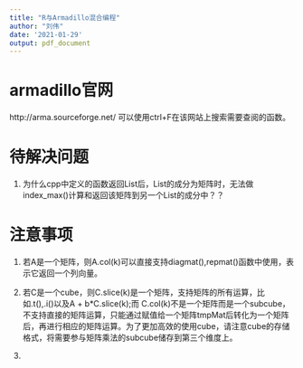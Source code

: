 ```yaml
---
title: "R与Armadillo混合编程"
author: "刘伟"
date: '2021-01-29'
output: pdf_document
---
```

# armadillo官网
  http://arma.sourceforge.net/
  可以使用ctrl+F在该网站上搜索需要查阅的函数。


# 待解决问题

1) 为什么cpp中定义的函数返回List后，List的成分为矩阵时，无法做index_max()计算和返回该矩阵到另一个List的成分中？？

# 注意事项

1) 若A是一个矩阵，则A.col(k)可以直接支持diagmat(),repmat()函数中使用，表示它返回一个列向量。

2) 若C是一个cube，则C.slice(k)是一个矩阵，支持矩阵的所有运算，比如.t(),.i()以及A + b*C.slice(k);而
C.col(k)不是一个矩阵而是一个subcube，不支持直接的矩阵运算，只能通过赋值给一个矩阵tmpMat后转化为一个矩阵后，再进行相应的矩阵运算。为了更加高效的使用cube，请注意cube的存储格式，将需要参与矩阵乘法的subcube储存到第三个维度上。

3) 